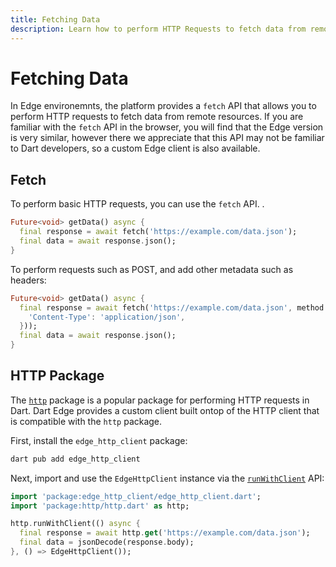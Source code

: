 ```yaml
---
title: Fetching Data
description: Learn how to perform HTTP Requests to fetch data from remote resources in Dart Edge.
---
```


# Fetching Data

In Edge environemnts, the platform provides a `fetch` API that allows you to perform HTTP requests to fetch data from remote resources.
If you are familiar with the `fetch` API in the browser, you will find that the Edge version is very similar, however there we appreciate that
this API may not be familiar to Dart developers, so a custom Edge client is also available.

## Fetch

To perform basic HTTP requests, you can use the `fetch` API. .

```dart
Future<void> getData() async {
  final response = await fetch('https://example.com/data.json');
  final data = await response.json();
}
```

To perform requests such as POST, and add other metadata such as headers:

```dart
Future<void> getData() async {
  final response = await fetch('https://example.com/data.json', method: 'POST', headers: Headers({
    'Content-Type': 'application/json',
  }));
  final data = await response.json();
}
```

## HTTP Package

The [`http`](https://pub.dev/packages/http) package is a popular package for performing HTTP requests in Dart. Dart Edge provides a custom client built ontop of the HTTP client that is compatible with the `http` package.

First, install the `edge_http_client` package:

```sh
dart pub add edge_http_client
```

Next, import and use the `EdgeHttpClient` instance via the [`runWithClient`](https://pub.dev/documentation/http/latest/http/runWithClient.html) API:

```dart
import 'package:edge_http_client/edge_http_client.dart';
import 'package:http/http.dart' as http;

http.runWithClient(() async {
  final response = await http.get('https://example.com/data.json');
  final data = jsonDecode(response.body);
}, () => EdgeHttpClient());
```

